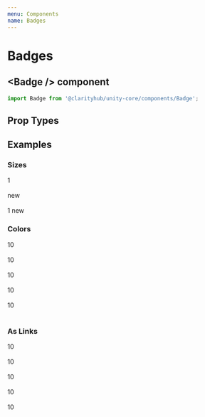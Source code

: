 ```yaml
---
menu: Components
name: Badges
---
```



# Badges

## \<Badge /\> component

```js
import Badge from '@clarityhub/unity-core/components/Badge';
```

## Prop Types

<PropsTable of={BadgePropTypes} />

## Examples

### Sizes

<Playground>
    <Badge>1</Badge>
    <br />
    <br />
    <Badge>new</Badge>
    <br />
    <br />
    <Badge>1 new</Badge>
</Playground>

### Colors
<Playground>
    <Badge type="default">10</Badge>
    <br />
    <br />
    <Badge type="primary">10</Badge>
    <br />
    <br />
    <Badge type="success">10</Badge>
    <br />
    <br />
    <Badge type="danger">10</Badge>
    <br />
    <br />
    <Badge type="notification">10</Badge>
    <br />
    <br />
</Playground>

### As Links
<Playground>
    <Link type="text" href="#"><Badge type="default">10</Badge></Link>
    <br />
    <br />
    <Link type="text" href="#"><Badge type="primary">10</Badge></Link>
    <br />
    <br />
    <Link type="text" href="#"><Badge type="success">10</Badge></Link>
    <br />
    <br />
    <Link type="text" href="#"><Badge type="danger">10</Badge></Link>
    <br />
    <br />
    <Link type="text" href="#"><Badge type="notification">10</Badge></Link>
    <br />
    <br />
</Playground>
